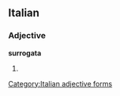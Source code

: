 ==Italian==

===Adjective===
'''surrogata''' {{f}}

# {{feminine of|[[surrogato]]}}
[[Category:Italian adjective forms]]